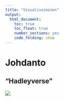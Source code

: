 ```yaml
---
title: "Visualisoiminen"
output: 
  html_document: 
    toc: true
    toc_float: true
    number_sections: yes
    code_folding: show
---
```



# Johdanto


## "Hadleyverse"


![](graphics/wickham_cycle.png)




